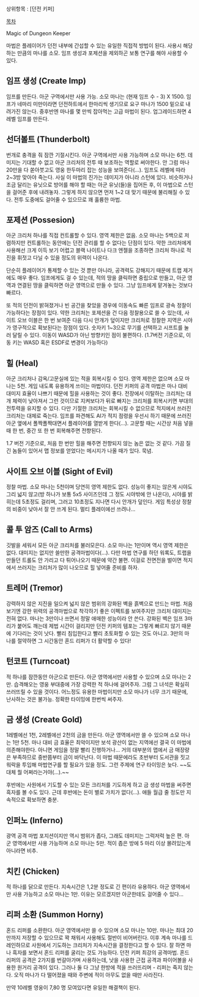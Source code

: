 상위항목 : [던전 키퍼]

[[목차]]

Magic of Dungeon Keeper

마법은 플레이어가 던전 내부에 간섭할 수 있는 유일한 직접적 방법이 된다. 
사용시 해당하는 만큼의 마나를 소모. 임프 생성과 포제션을 제외하곤 보통 연구를 해야 사용할 수 있다.

== 임프 생성 (Create Imp) ==

임프를 만든다. 아군 구역에서만 사용 가능. 소모 마나는 (현재 임프 수 - 3) X 1500. 
임프가 네마리 미만이라면 던전하트에서 한마리씩 생기므로 요구 마나가 1500 밑으로 내려가진 않는다. 
중후반엔 마나를 몇 만씩 잡아먹는 고급 마법이 된다. 업그레이드하면 4 레벨 임프를 만든다.


== 선더볼트 (Thunderbolt) ==

번개로 충격을 줘 잠깐 기절시킨다. 아군 구역에서만 사용 가능하며 소모 마나는 6천. 데미지는 기대할 수 없고 아군 크리처의 전투 때 보조하는 역할로 써야한다. 
안 그럼 마나 20만을 다 쏟아붓고도 영웅 한두마리 잡는 성능을 보여준다(...). 임프도 레벨에 따라 2~3방 맞아야 죽는다. 
사실 이 마법의 진가는 데미지가 아니라 스턴에 있다. 비슷하거나 조금 달리는 유닛으로 방어를 해야 할 때는 아군 유닛(들)을 집어든 후, 이 마법으로 스턴을 걸어준 후에 내려놓자. 그렇게 하지 않으면 먼저 1~2 대 맞기 때문에 불리해질 수 있다. 전투 도중에도 걸어줄 수 있으므로 꽤 훌륭한 마법. 


== 포제션 (Possesion) ==

아군 크리처 하나를 직접 컨트롤할 수 있다. 영역 제한은 없음. 소모 마나는 5백으로 저렴하지만 컨트롤하는 동안에는 던전 관리를 할 수 없다는 단점이 있다. 
약한 크리처에게 사용해선 크게 이득 보기 어렵고 블랙 나이트나 다크 엔젤을 조종하면 크리처 하나로 적진을 휘젓고 다닐 수 있을 정도의 위력이 나온다. 

단순히 플레이어가 통제할 수 있는 것 뿐만 아니라, 공격력도 강해지기 때문에 트랩 제거에도 매우 좋다. 임프에게도 걸 수 있는데, 적의 땅을 클릭하면 중립으로 만들고, 아군 영역과 연결된 땅을 클릭하면 아군 영역으로 만들 수 있다. 그냥 임프에게 맡겨놓는 것보다 빠르다. 

또 적의 던전이 밝혀졌거나 빈 공간을 찾았을 경우에 이동속도 빠른 임프로 광속 정찰이 가능하다는 장점이 있다. 약한 크리처는 포제션을 건 다음 정찰용으로 쓸 수 있는데, 사이트 오브 이블은 한 번 보여준 다음 다시 안개가 덮이지만 크리처로 정찰한 지역은 시야가 영구적으로 확보된다는 장점이 있다. 숫자키 1~3으로 무기를 선택하고 시프트를 눌러 달릴 수 있다. 이동이 WASD가 아닌 방향키인 점이 불편하다. (1.7버전 기준으로, 이동 키는 WASD 혹은 ESDF로 변경이 가능하다)


== 힐 (Heal) ==

아군 크리처나 감옥/고문실에 있는 적을 회복시킬 수 있다. 영역 제한은 없으며 소모 마나는 5천. 게임 내도록 유용하게 쓰이는 마법이다. 
던전 키퍼의 공격 마법은 마나 대비 대미지 효율이 나쁘기 때문에 힐을 사용하는 것이 좋다. 전장에서 이탈하는 크리처는 대개 체력이 낮아져서 그런 것이므로 지켜보다가 뒤로 빠지는 크리처를 회복시키면 부대의 전투력을 유지할 수 있다. 다만 기절한 크리처는 회복시킬 수 없으므로 적지에서 쓰러진 크리처는 대체로 죽는다. 임프를 파견해도 AI가 적지 점령을 우선시 하기 때문에 쓰러진 아군 옆에서 폴짝폴짝대면서 플레이어를 열받게 한다(...). 고문할 때는 시간상 처음 넣을 때 한 번, 중간 또 한 번 회복해주면 전향된다. 

1.7 버전 기준으로, 처음 한 번만 힐을 해주면 전향되지 않는 놈은 없는 것 같다. 가끔 질긴 놈들이 있어서 맵 정보를 얻었다는 메시지가 나올 때가 있다. 묵념.


== 사이트 오브 이블 (Sight of Evil) ==

정찰 마법. 소모 마나는 5천이며 당연히 영역 제한도 없다. 성능이 좋지는 않은게 시야도 그리 넓지 않고(방 하나가 보통 5x5 사이즈인데 그 정도 시야밖에 안 나온다), 시야를 밝히는데 5초정도 걸리며, 그러고 10초정도 지나면 다시 안개가 덮인다. 게임 특성상 정찰의 비중이 낮아서 잘 안 쓰게 된다. 멀티 플레이에선 쓰려나...


== 콜 투 암즈 (Call to Arms) ==

깃발을 세워서 모든 아군 크리처를 불러모은다. 소모 마나는 1만이며 역시 영역 제한은 없다. 대미지는 없지만 쓸만한 공격마법이다(...). 
다만 마법 연구를 하던 워록도, 트랩을 만들던 트롤도 안 가리고 다 튀어나오기 때문에 약간 불편. 이걸로 전면전을 벌이면 적지에서 쓰러지는 크리처가 많이 나오므로 힐 넣어줄 준비를 하자.


== 트레머 (Tremor) ==

강력하지 않은 지진을 일으켜 넓지 않은 범위의 강화된 벽을 흙벽으로 만드는 마법. 
처음 보기엔 강한 위력의 공격마법으로 착각하기 좋은 이펙트를 보여주지만 크리처 대미지는 전혀 없다. 마나는 3만이나 쓰면서 정말 애매한 성능이라 안 쓴다. 
강화된 벽은 임프 3마리가 붙어도 깨는데 제법 시간이 걸리지만 던전 키퍼의 템포는 그렇게 빠르지 않기 때문에 기다리는 것이 낫다. 
빨리 침입한다고 빨리 초토화할 수 있는 것도 아니고. 3만의 마나를 절약하면 그 시간동안 혼드 리퍼가 더 활약할 수 있다!


== 턴코트 (Turncoat) ==

적 하나를 잠깐동안 아군으로 만든다. 아군 영역에서만 사용할 수 있으며 소모 마나는 2만. 습격해오는 영웅 부대중에 가장 강력한 적 하나에 걸어주자. 
그럼 그 녀석은 확실히 쓰러뜨릴 수 있을 것이다. 어느정도 유용한 마법이지만 소모 마나가 너무 크기 때문에, 난사하는 것은 불가능. 정확한 타이밍에 한번씩 써주자. 


== 금 생성 (Create Gold) ==

1레벨에선 1천, 2레벨에선 2천의 금을 만든다. 
아군 영역에서만 쓸 수 있으며 소모 마나는 1만 5천. 마나 대비 금 효율은 최악이지만 보석 광산이 없는 지역에선 결국 이 마법에 의존해야한다. 
아니면 게임을 정말 빨리 진행하거나... 거의 대부분의 맵에서 금 매장량은 부족하므로 중반쯤부터 금이 바닥난다. 
이 마법 때문에라도 초반부터 도서관을 짓고 워락을 투입해 마법연구를 할 필요가 있을 정도. 그런 주제에 연구 타이밍은 늦다. 
~~도대체 뭘 어쩌라는거야(...).~~ 

후반에는 사원에서 기도할 수 있는 모든 크리처를 기도하게 하고 금 생성 마법을 써주면 흑자를 볼 수도 있다. 
근데 후반에는 돈이 별로 가치가 없다(...). 애들 월급 줄 정도만 지속적으로 확보하면 충분.


== 인퍼노 (Inferno) ==
광역 공격 마법 포지션이지만 역시 범위가 좁다, 그래도 데미지는 그럭저럭 높은 편. 
아군 영역에서만 사용 가능하며 소모 마나는 5만. 적이 좁은 방에 5 마리 이상 몰려있는게 아니라면 비추.


== 치킨 (Chicken) ==
적 하나를 닭으로 만든다. 지속시간은 1,2분 정도로 긴 편이라 유용하다. 아군 영역에서만 사용 가능하고 소모 마나는 1만. 
이유는 모르겠지만 아군한테도 걸어줄 수 있다...


== 리퍼 소환 (Summon Horny) ==
혼드 리퍼를 소환한다. 아군 영역에서만 쓸 수 있으며 소모 마나는 10만. 마나는 최대 20만까지 저장할 수 있으므로 꽉 채워서 사용해도 절반이 비어버린다. 
이후 계속 마나를 드레인하므로 사원에서 기도하는 크리처가 지속시간을 결정한다고 할 수 있다. 잘 하면 마나 흑자를 보면서 혼드 리퍼를 굴리는 것도 가능하다. 
던전 키퍼 최강의 공격마법. 혼드 리퍼의 공격은 2가지를 번갈아가며 사용하는데, 낫을 사용한 근접 공격과 파이어볼을 사용한 원거리 공격이 있다. 
그러나 둘 다 그냥 한방에 적을 쓰러뜨리며 - 리퍼는 죽지 않는다. 오직 마나가 다 떨어졌을 때와 주변에 적이 아무도 없을 때만 사라진다. 

만약 10레벨 영웅이 7,80 명 모여있다면 유일한 해결책이 된다.


